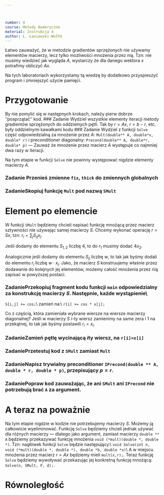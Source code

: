 ```yaml
---



number: 4
course: Metody Numeryczne
material: Instrukcja 4
author: Ł. Łaniewski-Wołłk
---
```


Łatwo zauważyć, że w metodzie gradientów sprzężonych nie używamy elementów macierzy, lecz tylko możliwości mnożenia przez nią. Tzn: nie musimy wiedzieć jak wygląda $A$, wystarczy że dla danego wektora $x$ potrafimy obliczyć $Ax$.

Na tych laboratoriach wykorzystamy tą wiedzę by dodatkowo przyspieszyć program i zmniejszyć użycie pamięci.

# Przygotowanie

By nie pomylić się w następnych krokach, należy pierw dobrze ''posprzątać'' kod. 
### Zadanie Wydziel wszystkie elementy iteracji metody gradientów sprzężonych do oddzielnych pętli. Tak by $r=Ax$, $r=b-r$, etc. były oddzielnymi kawałkami kodu
### Zadanie Wydziel z funkcji `Solve` część odpowiedzialną za mnożenie przez $A$: `Mult(double** A, double*x, double* r)` i preconditioner diagonalny: `Precond(double** A, double*r, double* p)` --- Zauważ że mnożenie przez macierz $A$ występuje co najmniej dwa razy w iteracji.

Na tym etapie w funkcji `Solve` nie powinny występować nigdzie elementy macierzy $A$.

### Zadanie Przenieś zmienne `fix`, `thick` do zmiennych globalnych

### ZadanieSkopiuj funkcję `Mult` pod nazwą `SMult`

# Element po elemencie
W funkcji `SMult` będziemy chcieli napisać funkcję mnożącą przez macierz sztywności nie używając samej macierzy $S$. Chcemy wykonać operację $r=Sx$, tzn: $r_i = \sum_jS_{ij}x_j$.

Jeśli dodamy do elementu $S_{1,2}$ liczbę $4$, to do $r_1$ musimy dodać $4x_2$.

Analogicznie jeśli dodamy do elementu $S_{ij}$ liczbę $w$, to tak jak byśmy dodali do elementu $r_i$ liczbę $w\cdot x_j$. Jako, że macierz $S$ konstruujemy właśnie przez dodawanie do kolejnych jej elementów, możemy całość mnożenia przez nią zapisać w powyższej postaci.

### ZadaniePrzekopiuj fragment kodu funkcji `main` odpowiedzialny za konstrukcję macierzy $S$. Następnie, każde wystąpienie\\
`S[i,j] += cos;`\\
zamień na:\\
`r[i] += cos * x[j];`

Co z częścią, która zamieniała wybrane wiersze na wiersze macierzy diagonalnej? Jeśli w macierzy $S$ $i$-ty wiersz zamienimy na same zera i $1$ na przekątnej, to tak jak byśmy postawili $r_i = x_i$.

### ZadanieZamień pętlę wycinającą $i$ty wiersz, na `r[i]=x[i]`
### ZadaniePrzetestuj kod z `SMult` zamiast `Mult`
### ZadanieNapisz trywialny preconditioner `IPrecond(double ** A, double * r, double * p)`, przepisujący $p=r$.
### ZadaniePopraw kod zauważając, że ani `SMult` ani `IPrecond` nie potrzebują brać `A` za argument.

# A teraz na poważnie

Na tym etapie nigdzie w kodzie nie potrzebujemy macierzy $S$. Możemy ją całkowicie wyeliminować. Funkcję `Solve` będziemy chcieli jednak używać dla różnych macierzy --- dlatego jako argument, zamiast macierzy `double ** A` będziemy przekazywać funkcję mnożenia `void (*mult)(double *, double *)`. Tzn: nagłówek funkcji `Solve` będzie następujący:\\
`void Solve(int n, void (*mult)(double *, double *), double *b, double *x)`\\
A w miejscu mnożenia przez macierz $r=Ax$ będziemy mieli `mult(x,r);`. Teraz funkcję `Solve` będziemy wywoływać przekazując jej konkretną funkcję mnożącą: `Solve(n, SMult, F, d);`.

# Równoległość

